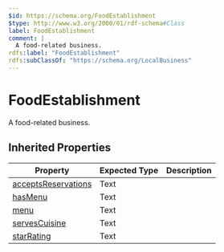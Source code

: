 ```yaml
---
$id: https://schema.org/FoodEstablishment
$type: http://www.w3.org/2000/01/rdf-schema#Class
label: FoodEstablishment
comment: |
  A food-related business.
rdfs:label: "FoodEstablishment"
rdfs:subClassOf: "https://schema.org/LocalBusiness"
---
```


# FoodEstablishment

A food-related business.

## Inherited Properties

| Property | Expected Type | Description |
| --- | --- | --- |
| [acceptsReservations](https://schema.org/acceptsReservations) | Text |  |
| [hasMenu](https://schema.org/hasMenu) | Text |  |
| [menu](https://schema.org/menu) | Text |  |
| [servesCuisine](https://schema.org/servesCuisine) | Text |  |
| [starRating](https://schema.org/starRating) | Text |  |
